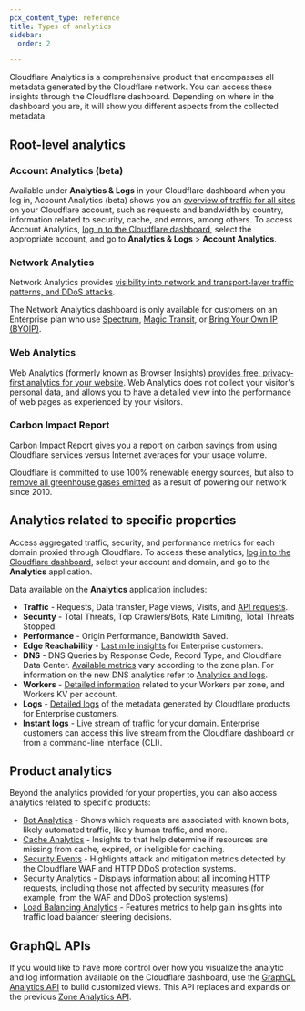 ```yaml
---
pcx_content_type: reference
title: Types of analytics
sidebar:
  order: 2

---
```



Cloudflare Analytics is a comprehensive product that encompasses all metadata generated by the Cloudflare network. You can access these insights through the Cloudflare dashboard. Depending on where in the dashboard you are, it will show you different aspects from the collected metadata.

## Root-level analytics

### Account Analytics (beta)

Available under **Analytics & Logs** in your Cloudflare dashboard when you log in, Account Analytics (beta) shows you an [overview of traffic for all sites](/analytics/account-and-zone-analytics/account-analytics/) on your Cloudflare account, such as requests and bandwidth by country, information related to security, cache, and errors, among others. To access Account Analytics, [log in to the Cloudflare dashboard](https://dash.cloudflare.com/login), select the appropriate account, and go to **Analytics & Logs** > **Account Analytics**.

### Network Analytics

Network Analytics provides [visibility into network and transport-layer traffic patterns, and DDoS attacks](/analytics/network-analytics/).

The Network Analytics dashboard is only available for customers on an Enterprise plan who use [Spectrum](/spectrum/), [Magic Transit](/magic-transit/), or [Bring Your Own IP (BYOIP)](/byoip/).

### Web Analytics

Web Analytics (formerly known as Browser Insights) [provides free, privacy-first analytics for your website](/web-analytics/). Web Analytics does not collect your visitor's personal data, and allows you to have a detailed view into the performance of web pages as experienced by your visitors.

### Carbon Impact Report

Carbon Impact Report gives you a [report on carbon savings](https://blog.cloudflare.com/understand-and-reduce-your-carbon-impact-with-cloudflare/) from using Cloudflare services versus Internet averages for your usage volume.

Cloudflare is committed to use 100% renewable energy sources, but also to [remove all greenhouse gases emitted](https://blog.cloudflare.com/cloudflare-committed-to-building-a-greener-internet/) as a result of powering our network since 2010.

## Analytics related to specific properties

Access aggregated traffic, security, and performance metrics for each domain proxied through Cloudflare. To access these analytics, [log in to the Cloudflare dashboard](https://dash.cloudflare.com/login), select your account and domain, and go to the **Analytics** application.

Data available on the **Analytics** application includes:

* **Traffic** - Requests, Data transfer, Page views, Visits, and [API requests](/api-shield/security/api-discovery/#api-requests).
* **Security** - Total Threats, Top Crawlers/Bots, Rate Limiting, Total Threats Stopped.
* **Performance** - Origin Performance, Bandwidth Saved.
* **Edge Reachability** - [Last mile insights](/network-error-logging/) for Enterprise customers.
* **DNS** <Badge text="Legacy" variant="caution" size="small" /> - DNS Queries by Response Code, Record Type, and Cloudflare Data Center. [Available metrics](/analytics/account-and-zone-analytics/zone-analytics/#dns-) vary according to the zone plan. For information on the new DNS analytics refer to [Analytics and logs](/dns/additional-options/analytics/).
* **Workers** - [Detailed information](/workers/observability/metrics-and-analytics/) related to your Workers per zone, and Workers KV per account.
* **Logs** - [Detailed logs](/logs/) of the metadata generated by Cloudflare products for Enterprise customers.
* **Instant logs** - [Live stream of traffic](/logs/instant-logs/) for your domain. Enterprise customers can access this live stream from the Cloudflare dashboard or from a command-line interface (CLI).

## Product analytics

Beyond the analytics provided for your properties, you can also access analytics related to specific products:

* [Bot Analytics](/bots/bot-analytics/) - Shows which requests are associated with known bots, likely automated traffic, likely human traffic, and more.
* [Cache Analytics](/cache/performance-review/cache-analytics/) - Insights to that help determine if resources are missing from cache, expired, or ineligible for caching.
* [Security Events](/waf/analytics/security-events/) - Highlights attack and mitigation metrics detected by the Cloudflare WAF and HTTP DDoS protection systems.
* [Security Analytics](/waf/analytics/security-analytics/) - Displays information about all incoming HTTP requests, including those not affected by security measures (for example, from the WAF and DDoS protection systems).
* [Load Balancing Analytics](/load-balancing/reference/load-balancing-analytics/) - Features metrics to help gain insights into traffic load balancer steering decisions.

## GraphQL APIs

If you would like to have more control over how you visualize the analytic and log information available on the Cloudflare dashboard, use the [GraphQL Analytics API](/analytics/graphql-api/) to build customized views. This API replaces and expands on the previous [Zone Analytics API](/api/operations/zone-analytics-\(-deprecated\)-get-dashboard).
